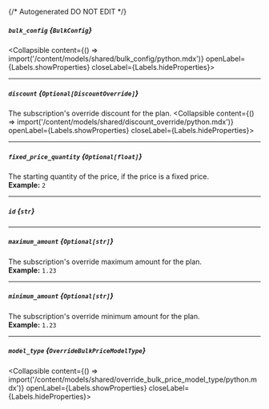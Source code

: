 {/* Autogenerated DO NOT EDIT  */}

##### `bulk_config` *{`BulkConfig`}*
<Collapsible content={() => import('/content/models/shared/bulk_config/python.mdx')} openLabel={Labels.showProperties} closeLabel={Labels.hideProperties}>
</Collapsible>

---
##### `discount` *{`Optional[DiscountOverride]`}*
The subscription's override discount for the plan.
<Collapsible content={() => import('/content/models/shared/discount_override/python.mdx')} openLabel={Labels.showProperties} closeLabel={Labels.hideProperties}>
</Collapsible>

---
##### `fixed_price_quantity` *{`Optional[float]`}*
The starting quantity of the price, if the price is a fixed price.
<br/>
**Example:** `2`

---
##### `id` *{`str`}*

---
##### `maximum_amount` *{`Optional[str]`}*
The subscription's override maximum amount for the plan.
<br/>
**Example:** `1.23`

---
##### `minimum_amount` *{`Optional[str]`}*
The subscription's override minimum amount for the plan.
<br/>
**Example:** `1.23`

---
##### `model_type` *{`OverrideBulkPriceModelType`}*
<Collapsible content={() => import('/content/models/shared/override_bulk_price_model_type/python.mdx')} openLabel={Labels.showProperties} closeLabel={Labels.hideProperties}>
</Collapsible>


